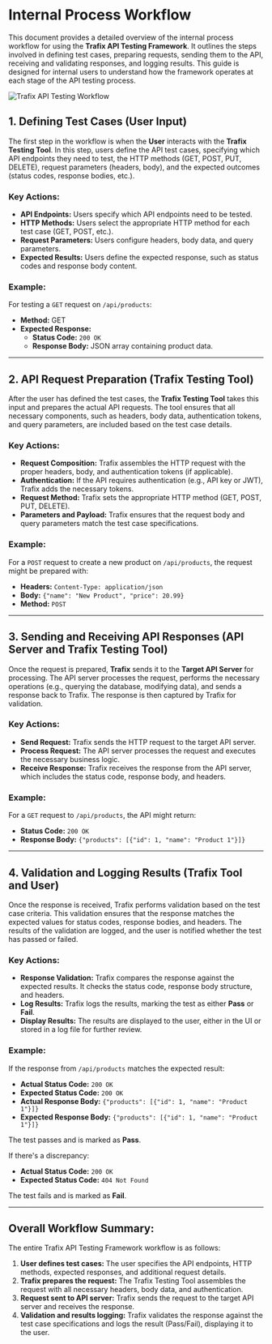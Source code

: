 # Internal Process Workflow

This document provides a detailed overview of the internal process workflow for using the **Trafix API Testing Framework**. It outlines the steps involved in defining test cases, preparing requests, sending them to the API, receiving and validating responses, and logging results. This guide is designed for internal users to understand how the framework operates at each stage of the API testing process.

<div style={{ textAlign: 'center' }}>
  <img 
    src="/trafix-working.png" 
    alt="Trafix API Testing Workflow" 
    style={{ maxWidth: '100%', height: 'auto' }} 
  />
</div>


## 1. Defining Test Cases (User Input)

The first step in the workflow is when the **User** interacts with the **Trafix Testing Tool**. In this step, users define the API test cases, specifying which API endpoints they need to test, the HTTP methods (GET, POST, PUT, DELETE), request parameters (headers, body), and the expected outcomes (status codes, response bodies, etc.).

### Key Actions:
- **API Endpoints:** Users specify which API endpoints need to be tested.
- **HTTP Methods:** Users select the appropriate HTTP method for each test case (GET, POST, etc.).
- **Request Parameters:** Users configure headers, body data, and query parameters.
- **Expected Results:** Users define the expected response, such as status codes and response body content.

### Example:
For testing a `GET` request on `/api/products`:
- **Method:** GET
- **Expected Response:**
  - **Status Code:** `200 OK`
  - **Response Body:** JSON array containing product data.

---

## 2. API Request Preparation (Trafix Testing Tool)

After the user has defined the test cases, the **Trafix Testing Tool** takes this input and prepares the actual API requests. The tool ensures that all necessary components, such as headers, body data, authentication tokens, and query parameters, are included based on the test case details.

### Key Actions:
- **Request Composition:** Trafix assembles the HTTP request with the proper headers, body, and authentication tokens (if applicable).
- **Authentication:** If the API requires authentication (e.g., API key or JWT), Trafix adds the necessary tokens.
- **Request Method:** Trafix sets the appropriate HTTP method (GET, POST, PUT, DELETE).
- **Parameters and Payload:** Trafix ensures that the request body and query parameters match the test case specifications.

### Example:
For a `POST` request to create a new product on `/api/products`, the request might be prepared with:
- **Headers:** `Content-Type: application/json`
- **Body:** `{"name": "New Product", "price": 20.99}`
- **Method:** `POST`

---

## 3. Sending and Receiving API Responses (API Server and Trafix Testing Tool)

Once the request is prepared, **Trafix** sends it to the **Target API Server** for processing. The API server processes the request, performs the necessary operations (e.g., querying the database, modifying data), and sends a response back to Trafix. The response is then captured by Trafix for validation.

### Key Actions:
- **Send Request:** Trafix sends the HTTP request to the target API server.
- **Process Request:** The API server processes the request and executes the necessary business logic.
- **Receive Response:** Trafix receives the response from the API server, which includes the status code, response body, and headers.

### Example:
For a `GET` request to `/api/products`, the API might return:
- **Status Code:** `200 OK`
- **Response Body:** `{"products": [{"id": 1, "name": "Product 1"}]}`

---

## 4. Validation and Logging Results (Trafix Tool and User)

Once the response is received, Trafix performs validation based on the test case criteria. This validation ensures that the response matches the expected values for status codes, response bodies, and headers. The results of the validation are logged, and the user is notified whether the test has passed or failed.

### Key Actions:
- **Response Validation:** Trafix compares the response against the expected results. It checks the status code, response body structure, and headers.
- **Log Results:** Trafix logs the results, marking the test as either **Pass** or **Fail**.
- **Display Results:** The results are displayed to the user, either in the UI or stored in a log file for further review.

### Example:
If the response from `/api/products` matches the expected result:
- **Actual Status Code:** `200 OK`
- **Expected Status Code:** `200 OK`
- **Actual Response Body:** `{"products": [{"id": 1, "name": "Product 1"}]}`
- **Expected Response Body:** `{"products": [{"id": 1, "name": "Product 1"}]}`

The test passes and is marked as **Pass**.

If there's a discrepancy:
- **Actual Status Code:** `200 OK`
- **Expected Status Code:** `404 Not Found`

The test fails and is marked as **Fail**.

---

## Overall Workflow Summary:

The entire Trafix API Testing Framework workflow is as follows:
1. **User defines test cases:** The user specifies the API endpoints, HTTP methods, expected responses, and additional request details.
2. **Trafix prepares the request:** The Trafix Testing Tool assembles the request with all necessary headers, body data, and authentication.
3. **Request sent to API server:** Trafix sends the request to the target API server and receives the response.
4. **Validation and results logging:** Trafix validates the response against the test case specifications and logs the result (Pass/Fail), displaying it to the user.
